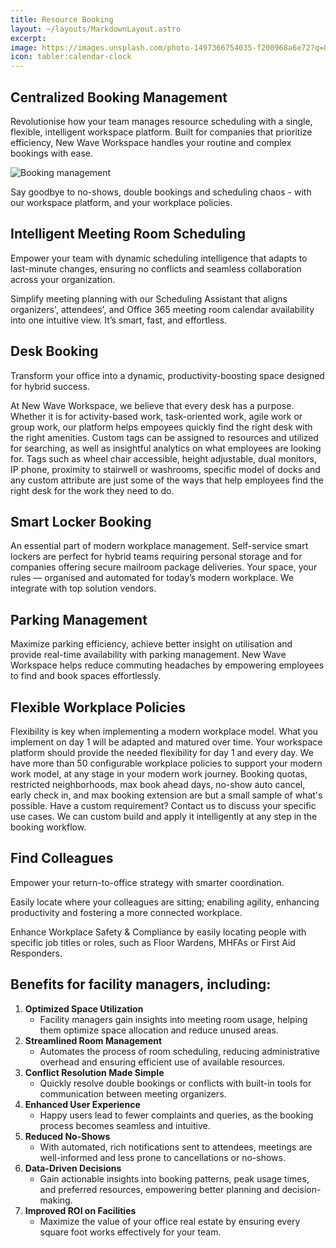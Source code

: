 ```yaml
---
title: Resource Booking
layout: ~/layouts/MarkdownLayout.astro
excerpt:
image: https://images.unsplash.com/photo-1497366754035-f200968a6e72?q=80&w=2301&auto=format&fit=crop&ixlib=rb-4.0.3&ixid=M3wxMjA3fDB8MHxwaG90by1wYWdlfHx8fGVufDB8fHx8fA%3D%3D
icon: tabler:calendar-clock
---
```



## Centralized Booking Management

Revolutionise how your team manages resource scheduling with a single, flexible, intelligent workspace platform. Built for companies that prioritize efficiency, New Wave Workspace handles your routine and complex bookings with ease.

<div className="relative my-8 group">
  <div className="absolute -left-12 -top-8 h-96 w-96 rounded-full blur-2xl bg-indigo-500/40"></div>
  <div className="absolute -right-8 -top-12 h-80 w-80 rounded-full blur-2xl bg-sky-400/40"></div>
  <div className="absolute left-1/3 -bottom-8 h-72 w-96 rounded-full blur-2xl bg-purple-500/40"></div>
  <Image src={BookingManagementImage} alt="Booking management" className="relative z-10 rounded-lg shadow-lg w-full" />
</div>

Say goodbye to no-shows, double bookings and scheduling chaos - with our workspace platform, and your workplace policies.

<div className="relative my-8 group">
  <div className="absolute -right-8 top-52 h-80 w-80 rounded-full blur-2xl bg-indigo-400/40"></div>
  <div class="relative w-[400px] h-[700px] float-right">
    <Iphone
      item={{ img: SchedulerAssistantImage.src, color: ['#fffffff'] }}
      start={{ x: -4, y: 0, z: 12 }}
      end={{ x: 4, y: 0, z: 9 }}
      enableOrbitControls={false}
      enableAutoRotation={false}
    />
  </div>
</div>

## Intelligent Meeting Room Scheduling

Empower your team with dynamic scheduling intelligence that adapts to last-minute changes, ensuring no conflicts and seamless collaboration across your organization.

Simplify meeting planning with our Scheduling Assistant that aligns organizers', attendees', and Office 365 meeting room calendar availability into one intuitive view. It’s smart, fast, and effortless.

## Desk Booking

Transform your office into a dynamic, productivity-boosting space designed for hybrid success.

At New Wave Workspace, we believe that every desk has a purpose. Whether it is for activity-based work, task-oriented work, agile work or group work, our platform helps empoyees quickly find the right desk with the right amenities. Custom tags can be assigned to resources and utilized for searching, as well as insightful analytics on what employees are looking for. Tags such as wheel chair accessible, height adjustable, dual monitors, IP phone, proximity to stairwell or washrooms, specific model of docks and any custom attribute are just some of the ways that help employees find the right desk for the work they need to do.

## Smart Locker Booking

An essential part of modern workplace management. Self-service smart lockers are perfect for hybrid teams requiring personal storage and for companies offering secure mailroom package deliveries. Your space, your rules — organised and automated for today’s modern workplace. We integrate with top solution vendors.

## Parking Management

Maximize parking efficiency, achieve better insight on utilisation and provide real-time availability with parking management. New Wave Workspace helps reduce commuting headaches by empowering employees to find and book spaces effortlessly.

## Flexible Workplace Policies

Flexibility is key when implementing a modern workplace model. What you implement on day 1 will be adapted and matured over time. Your workspace platform should provide the needed flexibility for day 1 and every day. We have more than 50 configurable workplace policies to support your modern work model, at any stage in your modern work journey. Booking quotas, restricted neighborhoods, max book ahead days, no-show auto cancel, early check in, and max booking extension are but a small sample of what's possible. Have a custom requirement? Contact us to discuss your specific use cases. We can custom build and apply it intelligently at any step in the booking workflow.

## Find Colleagues

Empower your return-to-office strategy with smarter coordination.

Easily locate where your colleagues are sitting; enabiling agility, enhancing productivity and fostering a more connected workplace.

Enhance Workplace Safety & Compliance by easily locating people with specific job titles or roles, such as Floor Wardens, MHFAs or First Aid Responders.

## Benefits for facility managers, including:

1. **Optimized Space Utilization**
   - Facility managers gain insights into meeting room usage, helping them optimize space allocation and reduce unused areas.
2. **Streamlined Room Management**
   - Automates the process of room scheduling, reducing administrative overhead and ensuring efficient use of available resources.
3. **Conflict Resolution Made Simple**
   - Quickly resolve double bookings or conflicts with built-in tools for communication between meeting organizers.
4. **Enhanced User Experience**
   - Happy users lead to fewer complaints and queries, as the booking process becomes seamless and intuitive.
5. **Reduced No-Shows**
   - With automated, rich notifications sent to attendees, meetings are well-informed and less prone to cancellations or no-shows.
6. **Data-Driven Decisions**
   - Gain actionable insights into booking patterns, peak usage times, and preferred resources, empowering better planning and decision-making.
7. **Improved ROI on Facilities**
   - Maximize the value of your office real estate by ensuring every square foot works effectively for your team.
